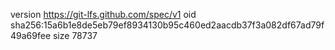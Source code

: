 version https://git-lfs.github.com/spec/v1
oid sha256:15a6b1e8de5eb79ef8934130b95c460ed2aacdb37f3a082df67ad79f49a69fee
size 78737
